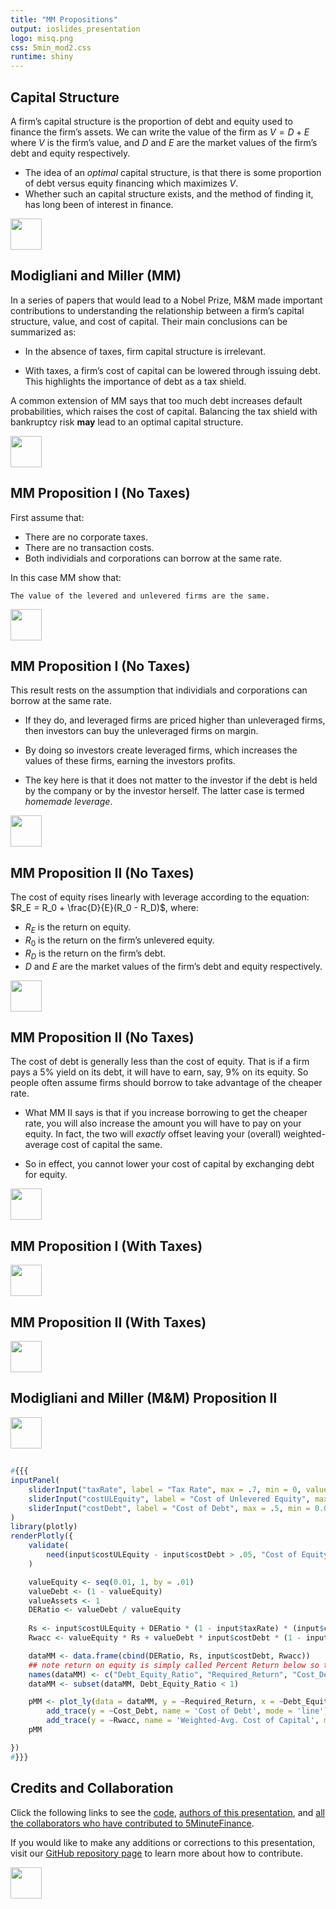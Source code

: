 ```yaml
---
title: "MM Propositions"
output: ioslides_presentation
logo: misq.png
css: 5min_mod2.css
runtime: shiny
---
```


## Capital Structure

A firm's capital structure is the proportion of debt and equity used to finance the firm's assets.  We can write the value of the firm as $V = D + E$ where $V$ is the firm's value, and $D$ and $E$ are the market values of the firm's debt and equity respectively.

-  The idea of an *optimal* capital structure, is that there is some proportion of debt versus equity financing which maximizes $V$. 
-  Whether such an capital structure exists, and the method of finding it, has long been of interest in finance. 

<div class="MIfooter"><img src="mi.png" style="height:50px;"></div> 

## Modigliani and Miller (MM)

In a series of papers that would lead to a Nobel Prize, M&M made important contributions to understanding the relationship between a firm's capital structure, value, and cost of capital.  Their main conclusions can be summarized as:

-  In the absence of taxes, firm capital structure is irrelevant. 

-  With taxes, a firm's cost of capital can be lowered through issuing debt.  This highlights the importance of debt as a tax shield.

A common extension of MM says that too much debt increases default probabilities, which raises the cost of capital. Balancing the tax shield with bankruptcy risk **may** lead to an optimal capital structure.

<div class="MIfooter"><img src="mi.png" style="height:50px;"></div> 

## MM Proposition I (No Taxes)

First assume that:

- There are no corporate taxes. 
- There are no transaction costs.
- Both individials and corporations can borrow at the same rate.

In this case MM show that:

`The value of the levered and unlevered firms are the same.` 

<div class="MIfooter"><img src="mi.png" style="height:50px;"></div> 


## MM Proposition I (No Taxes)

This result rests on the assumption that individials and corporations can borrow at the same rate.

-  If they do, and leveraged firms are priced higher than unleveraged firms, then investors can buy the unleveraged firms on margin.

-  By doing so investors create leveraged firms, which increases the values of these firms, earning the investors profits.  

-  The key here is that it does not matter to the investor if the debt is held by the company or by the investor herself.  The latter case is termed *homemade leverage*.

<div class="MIfooter"><img src="mi.png" style="height:50px;"></div> 

## MM Proposition II (No Taxes)

The cost of equity rises linearly with leverage according to the equation:  $R_E = R_0 + \frac{D}{E}(R_0 - R_D)$, where:

- $R_E$ is the return on equity.
- $R_0$ is the return on the firm's unlevered equity.
- $R_D$ is the return on the firm's debt.
- $D$ and $E$ are the market values of the firm's debt and equity respectively.  

<div class="MIfooter"><img src="mi.png" style="height:50px;"></div> 

## MM Proposition II (No Taxes)

The cost of debt is generally less than the cost of equity.  That is if a firm pays a 5\% yield on its debt, it will have to earn, say, 9\% on its equity.  So people often assume firms should borrow to take advantage of the cheaper rate.  

-  What MM II says is that if you increase borrowing to get the cheaper rate, you will also increase the amount you will have to pay on your equity. In fact, the two will *exactly* offset leaving your (overall) weighted-average cost of capital the same.  

-  So in effect, you cannot lower your cost of capital by exchanging debt for equity.

<div class="MIfooter"><img src="mi.png" style="height:50px;"></div> 


## MM Proposition I (With Taxes)


<div class="MIfooter"><img src="mi.png" style="height:50px;"></div> 


## MM Proposition II (With Taxes)



<div class="MIfooter"><img src="mi.png" style="height:50px;"></div> 

## Modigliani and Miller (M&M) Proposition II




<div class="MIfooter"><img src="mi.png" style="height:50px;"></div> 

##

```r
#{{{
inputPanel(
    sliderInput("taxRate", label = "Tax Rate", max = .7, min = 0, value = .35, step = .01),
    sliderInput("costULEquity", label = "Cost of Unlevered Equity", max = .5, min = 0.01, value = .20, step = .01),
    sliderInput("costDebt", label = "Cost of Debt", max = .5, min = 0.01, value = .10, step = .01)
)
library(plotly)
renderPlotly({
    validate(
        need(input$costULEquity - input$costDebt > .05, "Cost of Equity should be greater than the Cost of Debt")
    )

    valueEquity <- seq(0.01, 1, by = .01)
    valueDebt <- (1 - valueEquity)
    valueAssets <- 1
    DERatio <- valueDebt / valueEquity
    
    Rs <- input$costULEquity + DERatio * (1 - input$taxRate) * (input$costULEquity - input$costDebt) 
    Rwacc <- valueEquity * Rs + valueDebt * input$costDebt * (1 - input$taxRate)

    dataMM <- data.frame(cbind(DERatio, Rs, input$costDebt, Rwacc))
    ## note return on equity is simply called Percent Return below so that is what shows up on the y axis
    names(dataMM) <- c("Debt_Equity_Ratio", "Required_Return", "Cost_Debt", "Rwacc")
    dataMM <- subset(dataMM, Debt_Equity_Ratio < 1)

    pMM <- plot_ly(data = dataMM, y = ~Required_Return, x = ~Debt_Equity_Ratio, text = paste(""), type = "scatter", mode = "line", name = "Cost of Equity") %>%
        add_trace(y = ~Cost_Debt, name = 'Cost of Debt', mode = 'line') %>%
        add_trace(y = ~Rwacc, name = 'Weighted-Avg. Cost of Capital', mode = 'line') 
    pMM 

})
#}}}
```




## Credits and Collaboration

Click the following links to see the [code](https://github.com/FinancialMarkets/5MinuteFinance/blob/master/Corporate_Finance/MM_Propositions/MM_propositions.Rmd), [authors of this presentation](https://github.com/FinancialMarkets/5MinuteFinance/blame/master/Corporate_Finance/MM_Propositions/MM_propositions.Rmd), and [all the collaborators who have contributed to 5MinuteFinance](https://github.com/FinancialMarkets/5MinuteFinance/graphs/contributors).

If you would like to make any additions or corrections to this presentation, visit our [GitHub repository page](https://github.com/FinancialMarkets/5MinuteFinance#how-to-contribute) to learn more about how to contribute.


<div class="MIfooter"><img src="mi.png" style="height:50px;"></div> 

